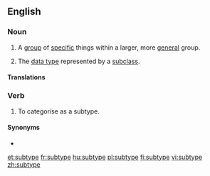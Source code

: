 ==English==

===Noun===
{{wikipedia}}
{{en-noun}}

# A [[group]] of [[specific]] things within a larger, more [[general]] group.
# {{label|en|computing}} The [[data type]] represented by a [[subclass]].

====Translations====
{{trans-top|a group of specific things within a larger, more general group}}
{{trans-mid}}
{{trans-bottom}}

===Verb===
{{en-verb|subtyp}}

# To categorise as a subtype.

====Synonyms====
* {{l|en|subclassify}}

[[et:subtype]]
[[fr:subtype]]
[[hu:subtype]]
[[pl:subtype]]
[[fi:subtype]]
[[vi:subtype]]
[[zh:subtype]]